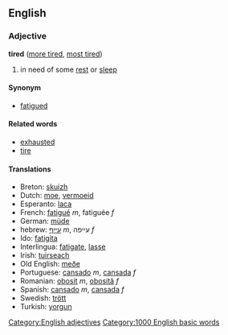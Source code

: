 ==English==

=== Adjective ===
'''tired''' ([[more tired]], [[most tired]])

# in need of some [[rest]] or [[sleep]]

==== Synonym====
*[[fatigued]]

==== Related words ====
*[[exhausted]]
*[[tire]]

==== Translations ====
*Breton: [[skuizh]]
*Dutch: [[moe]], [[vermoeid]]
*Esperanto: [[laca]]
*French: [[fatigué]] ''m'', fatiguée ''f''
*German: [[müde]]
*hebrew: [[עייף]] ''m'', עייפה ''f''
*Ido: [[fatigita]]
*Interlingua: [[fatigate]], [[lasse]]
*Irish: [[tuirseach]]
*Old English: [[meðe]]
*Portuguese: [[cansado]] ''m'', [[cansada]] ''f''
*Romanian: [[obosit]] ''m'', [[obosită]] ''f''
*Spanish: [[cansado]] ''m'', [[cansada]] ''f''
*Swedish: [[trött]]
*Turkish: [[yorgun]]

[[Category:English adjectives]]
[[Category:1000 English basic words]]